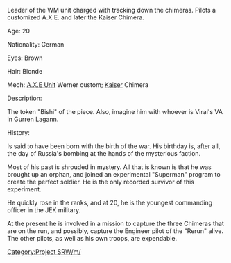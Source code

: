 Leader of the WM unit charged with tracking down the chimeras. Pilots a customized A.X.E. and later the Kaiser Chimera.

Age: 20

Nationality: German

Eyes: Brown

Hair: Blonde

Mech: [[A.X.E Unit]] Werner custom; [[Kaiser]] Chimera

Description:

The token "Bishi" of the piece. Also, imagine him with whoever is Viral's VA in Gurren Lagann.

History: 

Is said to have been born with the birth of the war. His birthday is, after all, the day of Russia's bombing at the hands of the mysterious faction.

Most of his past is shrouded in mystery. All that is known is that he was brought up an orphan, and joined an experimental "Superman" program to create the perfect soldier. He is the only recorded survivor of this experiment.

He quickly rose in the ranks, and at 20, he is the youngest commanding officer in the JEK military. 

At the present he is involved in a mission to capture the three Chimeras that are on the run, and possibly, capture the Engineer pilot of the "Rerun" alive. The other pilots, as well as his own troops, are expendable.

[[Category:Project SRW/m/]]